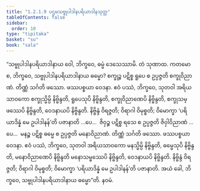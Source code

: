 ```yaml
---
title: "1.2.1.9 ပဌမသဗ္ဗုပါဒါနပရိယာဒါနသုတ္တ"
tableOfContents: false
sidebar:
  order: 10
type: "tipitaka"
basket: "su"
book: "sala"
---
```



<DynamicBreadcrumb />

<Division number="61" book="sala">

<Paragraph number="181" book="sala">
“သဗ္ဗုပါဒါနပရိယာဒါနာယ ဝေါ, ဘိက္ခဝေ, ဓမ္မံ ဒေသေဿာမိ. တံ သုဏာထ. ကတမော စ, ဘိက္ခဝေ, သဗ္ဗုပါဒါနပရိယာဒါနာယ ဓမ္မော? စက္ခုဉ္စ ပဋိစ္စ ရူပေ စ ဥပ္ပဇ္ဇတိ စက္ခုဝိညာဏံ. တိဏ္ဏံ သင်္ဂတိ ဖဿော. ဖဿပစ္စယာ ဝေဒနာ. ဧဝံ ပဿံ, ဘိက္ခဝေ, သုတဝါ အရိယသာဝကော စက္ခုသ္မိမ္ပိ နိဗ္ဗိန္ဒတိ, ရူပေသုပိ နိဗ္ဗိန္ဒတိ, စက္ခုဝိညာဏေပိ နိဗ္ဗိန္ဒတိ, စက္ခုသမ္ဖဿေပိ နိဗ္ဗိန္ဒတိ, ဝေဒနာယပိ နိဗ္ဗိန္ဒတိ. နိဗ္ဗိန္ဒံ ဝိရဇ္ဇတိ; ဝိရာဂါ ဝိမုစ္စတိ; ဝိမောက္ခာ ‘ပရိယာဒိန္နံ မေ ဥပါဒါနန်’တိ ပဇာနာတိ …ပေ…  ဇိဝှဉ္စ ပဋိစ္စ ရသေ စ ဥပ္ပဇ္ဇတိ ဇိဝှါဝိညာဏံ …ပေ…  မနဉ္စ ပဋိစ္စ ဓမ္မေ စ ဥပ္ပဇ္ဇတိ မနောဝိညာဏံ. တိဏ္ဏံ သင်္ဂတိ ဖဿော. ဖဿပစ္စယာ ဝေဒနာ. ဧဝံ ပဿံ, ဘိက္ခဝေ, သုတဝါ အရိယသာဝကော မနသ္မိမ္ပိ နိဗ္ဗိန္ဒတိ, ဓမ္မေသုပိ နိဗ္ဗိန္ဒတိ, မနောဝိညာဏေပိ နိဗ္ဗိန္ဒတိ မနောသမ္ဖဿေပိ နိဗ္ဗိန္ဒတိ, ဝေဒနာယပိ နိဗ္ဗိန္ဒတိ. နိဗ္ဗိန္ဒံ ဝိရဇ္ဇတိ; ဝိရာဂါ ဝိမုစ္စတိ; ဝိမောက္ခာ ‘ပရိယာဒိန္နံ မေ ဥပါဒါနန်’တိ ပဇာနာတိ. အယံ ခေါ, ဘိက္ခဝေ, သဗ္ဗုပါဒါနပရိယာဒါနာယ ဓမ္မော”တိ.

</Paragraph>
</Division>

<Paragraph number="182" type="center" book="sala">
နဝမံ.
</Paragraph>